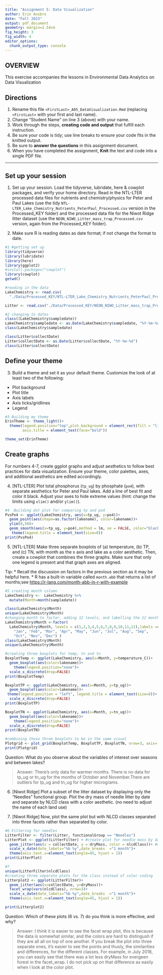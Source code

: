 ```yaml
---
title: "Assignment 5: Data Visualization"
author: Erin Ansbro
date: "Fall 2023"
output: pdf_document
geometry: margin=2.54cm
fig_height: 3
fig_width: 4
editor_options: 
  chunk_output_type: console
---
```


## OVERVIEW

This exercise accompanies the lessons in Environmental Data Analytics on Data Visualization 

## Directions
1.  Rename this file `<FirstLast>_A05_DataVisualization.Rmd` (replacing `<FirstLast>` with your first and last name).
2. Change "Student Name" on line 3 (above) with your name.
3. Work through the steps, **creating code and output** that fulfill each instruction.
4. Be sure your code is tidy; use line breaks to ensure your code fits in the knitted output.
5. Be sure to **answer the questions** in this assignment document.
6. When you have completed the assignment, **Knit** the text and code into a single PDF file.

---

## Set up your session 

1. Set up your session. Load the tidyverse, lubridate, here & cowplot packages, and verify your home directory. Read in the NTL-LTER processed data files for nutrients and chemistry/physics for Peter and Paul Lakes (use the tidy `NTL-LTER_Lake_Chemistry_Nutrients_PeterPaul_Processed.csv` version in the Processed_KEY folder) and the processed data file for the Niwot Ridge litter dataset (use the `NEON_NIWO_Litter_mass_trap_Processed.csv` version, again from the Processed_KEY folder). 

2. Make sure R is reading dates as date format; if not change the format to date.

```r
#1 #getting set up
library(tidyverse)
library(lubridate)
library(here)
library(ggplot2)
#install.packages("cowplot")
library(cowplot)
getwd()

#reading in the data
LakeChemistry <- read.csv(  
  "./Data/Processed_KEY/NTL-LTER_Lake_Chemistry_Nutrients_PeterPaul_Processed.csv")

Litter <- read.csv("./Data/Processed_KEY/NEON_NIWO_Litter_mass_trap_Processed.csv")

#2 changing to dates
class((LakeChemistry$sampledate))
LakeChemistry$sampledate <- as.Date(LakeChemistry$sampledate, "%Y-%m-%d")
class(LakeChemistry$sampledate)

class(Litter$collectDate)
Litter$collectDate <- as.Date(Litter$collectDate, "%Y-%m-%d")
class(Litter$collectDate)
```
## Define your theme
3. Build a theme and set it as your default theme. Customize the look of at least two of the following: 
 * Plot background
 * Plot title
 * Axis labels
 * Axis ticks/gridlines
 * Legend

```r
#3 Building my theme
ErinTheme <- theme_light()+
  theme(legend.position="top",plot.background = element_rect(fill = "light gray"),   
        axis.title = element_text(face="bold"))

theme_set(ErinTheme)
```

## Create graphs
For numbers 4-7, create ggplot graphs and adjust aesthetics to follow best practices for data visualization. Ensure your theme, color palettes, axes, and additional aesthetics are edited accordingly.

4. [NTL-LTER] Plot total phosphorus (`tp_ug`) by phosphate (`po4`), with separate aesthetics for Peter and Paul lakes. Add a line of best fit and color it black. Adjust your axes to hide extreme values (hint: change the limits using `xlim()` and/or `ylim()`).

```r
#4  Building dot plot for comparing tp and po4
PvsPo4 <- ggplot(LakeChemistry, aes(x=tp_ug, y=po4))+
  geom_point(aes(shape=as.factor(lakename), color=lakename))+
  ylim(0,50)+
  geom_smooth(aes(x=tp_ug, y=po4),method = lm, se = FALSE, color="black")+
   theme(legend.title = element_text(size=8))
print(PvsPo4)

```


5. [NTL-LTER] Make three separate boxplots of (a) temperature, (b) TP, and (c) TN, with month as the x axis and lake as a color aesthetic. Then, create a cowplot that combines the three graphs. Make sure that only one legend is present and that graph axes are aligned. 

Tip:
* Recall the discussion on factors in the previous section as it may be helpful here. 
* R has a built-in variable called `month.abb` that returns a list of months;see <https://r-lang.com/month-abb-in-r-with-example>

```r
#5 creating month column
LakeChemistry <-  LakeChemistry %>%
  mutate(Month=month(sampledate))

class(LakeChemistry$Month)
unique(LakeChemistry$Month)
#changing month to factor, adding 12 levels, and labelling the 12 months
LakeChemistry$Month <-factor(  
  LakeChemistry$Month, levels = c(1,2,3,4,5,6,7,8,9,10,11,12),labels =c(  
    "Jan", "Feb", "Mar", "Apr", "May", "Jun", "Jul", "Aug", "Sep",  
    "Oct", "Nov", "Dec") )
class(LakeChemistry$Month)
unique(LakeChemistry$Month)

#creating three boxplots for temp, tn and tn
BoxplotTemp <- ggplot(LakeChemistry, aes(x=Month, y=temperature_C))+
  geom_boxplot(aes(color=lakename))+
    theme(legend.position="none")+ 
  scale_x_discrete(drop=FALSE)
print(BoxplotTemp)

BoxplotTP <- ggplot(LakeChemistry, aes(x=Month, y=tp_ug))+
  geom_boxplot(aes(color=lakename))+
 theme(legend.position = "left", legend.title = element_text(size=8))+
  scale_x_discrete(drop=FALSE)
print(BoxplotTP)

BoxplotTN <- ggplot(LakeChemistry, aes(x=Month, y=tn_ug))+
  geom_boxplot(aes(color=lakename))+
    theme(legend.position="none")+
  scale_x_discrete(drop=FALSE)
print(BoxplotTN)

#combining those three boxplots to be in the same visual
Plotgrid <- plot_grid(BoxplotTemp, BoxplotTP, BoxplotTN, nrow=3, axis='tblr', align= "vh")
print(Plotgrid)
```

Question: What do you observe about the variables of interest over seasons and between lakes? 

> Answer: There's only data for warmer months. There is no data for tp_ug or tn_ug for the months of October and November.There are outliers for tp_ug and tn_ug for higher micrograms.

6. [Niwot Ridge] Plot a subset of the litter dataset by displaying only the "Needles" functional group. Plot the dry mass of needle litter by date and separate by NLCD class with a color aesthetic. (no need to adjust the name of each land use)

7. [Niwot Ridge] Now, plot the same plot but with NLCD classes separated into three facets rather than separated by color. 

```r
#6 Filtering for needles
LitterFilter <- filter(Litter, functionalGroup == "Needles")
LitterPlot <- ggplot(LitterFilter) + #create plot for needle mass by date
  geom_jitter(aes(x = collectDate, y = dryMass, color = nlcdClass))+ #color coding by class
  scale_x_date(date_labels="%b %y",date_breaks  ="1 month")+
  theme(axis.text.x=element_text(angle=45, hjust = 1))
print(LitterPlot)

#7
unique(LitterFilter$nlcdClass)
#creating three separate plots for the class instead of color coding
Litterplot2 <- ggplot(LitterFilter)+
  geom_jitter(aes(x=collectDate, y=dryMass))+
  facet_wrap(vars(nlcdClass), nrow=3)+
  scale_x_date(date_labels="%b %y",date_breaks  ="1 month")+
  theme(axis.text.x=element_text(angle=45, hjust = 1))

print(Litterplot2)

```
Question: Which of these plots (6 vs. 7) do you think is more effective, and why? 

> Answer: I think it is easier to see the facet wrap plot, this is because the data is somewhat similar, and the colors are hard to distingush if they are all all on top of one another. If you break the plot into three separate ones, it's easier to see the points and thusly, the similarities and differences, for the different classes. For example, in July 2018, you can easily see that there was a lot less dryMass for evergeen forest in the facet_wrap. I do not pick up on that difference as easily when I look at the color plot.